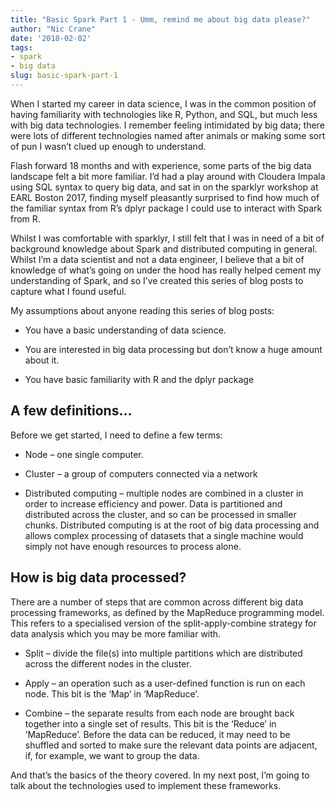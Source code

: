 ---
title: "Basic Spark Part 1 - Umm, remind me about big data please?"
author: "Nic Crane"
date: '2018-02-02'
tags:
- spark
- big data
slug: basic-spark-part-1
---
  
When I started my career in data science, I was in the common position of having familiarity with technologies like R, Python, and SQL, but much less with big data technologies.  I remember feeling intimidated by big data; there were lots of different technologies named after animals or making some sort of pun I wasn’t clued up enough to understand.

Flash forward 18 months and with experience, some parts of the big data landscape felt a bit more familiar.  I’d had a play around with Cloudera Impala using SQL syntax to query big data, and sat in on the sparklyr workshop at EARL Boston 2017, finding myself pleasantly surprised to find how much of the familiar syntax from R’s dplyr package I could use to interact with Spark from R.

Whilst I was comfortable with sparklyr, I still felt that I was in need of a bit of background knowledge about Spark and distributed computing in general.  Whilst I’m a data scientist and not a data engineer, I believe that a bit of knowledge of what’s going on under the hood has really helped cement my understanding of Spark, and so I’ve created this series of blog posts to capture what I found useful.

My assumptions about anyone reading this series of blog posts:

* You have a basic understanding of data science.

* You are interested in big data processing but don’t know a huge amount about it.

* You have basic familiarity with R and the dplyr package

## A few definitions…

Before we get started, I need to define a few terms:

* Node – one single computer.

* Cluster – a group of computers connected via a network

* Distributed computing – multiple nodes are combined in a cluster in order to increase efficiency and power.  Data is partitioned and distributed across the cluster, and so can be processed in smaller chunks.  Distributed computing is at the root of big data processing and allows complex processing of datasets that a single machine would simply not have enough resources to process alone.

## How is big data processed?

There are a number of steps that are common across different big data processing frameworks, as defined by the MapReduce programming model.  This refers to a specialised version of the split-apply-combine strategy for data analysis which you may be more familiar with. 

* Split – divide the file(s) into multiple partitions which are distributed across the different nodes in the cluster.

* Apply – an operation such as a user-defined function is run on each node.  This bit is the ‘Map’ in ‘MapReduce’.  

* Combine – the separate results from each node are brought back together into a single set of results.  This bit is the ‘Reduce’ in ‘MapReduce’.  Before the data can be reduced, it may need to be shuffled and sorted to make sure the relevant data points are adjacent, if, for example, we want to group the data.

And that’s the basics of the theory covered.  In my next post, I’m going to talk about the technologies used to implement these frameworks. 
